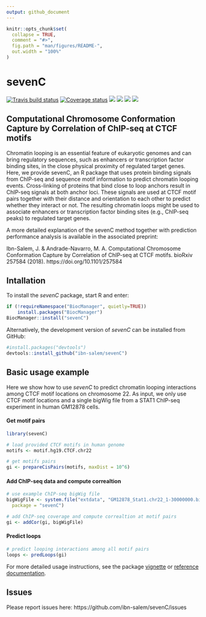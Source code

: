 ```yaml
---
output: github_document
---
```


<!-- README.md is generated from README.Rmd. Please edit that file -->

```r
knitr::opts_chunk$set(
  collapse = TRUE,
  comment = "#>",
  fig.path = "man/figures/README-",
  out.width = "100%"
)
```

# sevenC

[![Travis build status](https://travis-ci.org/ibn-salem/sevenC.svg?branch=master)](https://travis-ci.org/ibn-salem/sevenC)
[![Coverage status](https://codecov.io/gh/ibn-salem/sevenC/branch/master/graph/badge.svg)](https://codecov.io/github/ibn-salem/sevenC?branch=master)
[![](https://img.shields.io/badge/release%20version-1.0.0-green.svg)](https://bioconductor.org/packages/sevenC)
[![](https://img.shields.io/badge/devel%20version-1.1.2-blue.svg)](https://github.com/ibn-salem/sevenC)
[![](https://img.shields.io/badge/download-390/total-blue.svg)](https://bioconductor.org/packages/stats/bioc/sevenC)
[![](https://img.shields.io/badge/doi-10.18129/B9.bioc.sevenC-yellow.svg)](https://doi.org/10.18129/B9.bioc.sevenC)

## Computational Chromosome Conformation Capture by Correlation of ChIP-seq at CTCF motifs

Chromatin looping is an essential feature of eukaryotic genomes and can bring
regulatory sequences, such as enhancers or transcription factor binding sites,
in the close physical proximity of regulated target genes. Here, we provide
sevenC, an R package that uses protein binding signals from ChIP-seq and
sequence motif information to predict chromatin looping events. Cross-linking of
proteins that bind close to loop anchors result in ChIP-seq signals at both
anchor loci. These signals are used at CTCF  motif pairs together with their
distance and orientation to each other to predict whether they interact or not.
The resulting chromatin loops might be used to associate enhancers or
transcription factor binding sites (e.g., ChIP-seq peaks) to regulated target
genes.

A more detailed explanation of the sevenC method together with prediction
performance analysis is available in the associated preprint:

Ibn-Salem, J. & Andrade-Navarro, M. A. Computational Chromosome Conformation
Capture by Correlation of ChIP-seq at CTCF motifs. bioRxiv 257584 (2018).
https://doi.org/10.1101/257584

## Intallation

To install the *sevenC* package, start R and enter:

```R
if (!requireNamespace("BiocManager", quietly=TRUE))
    install.packages("BiocManager")
BiocManager::install("sevenC")
```

Alternatively, the development version of *sevenC* can be installed from GitHub:

```R
#install.packages("devtools")
devtools::install_github("ibn-salem/sevenC")
```

## Basic usage example
Here we show how to use *sevenC* to predict chromatin looping interactions among
CTCF motif locations on chromosome 22. As input, we only use CTCF motif
locations and a single bigWig file from a STAT1 ChIP-seq experiment in human
GM12878 cells.

#### Get motif pairs
```R
library(sevenC)

# load provided CTCF motifs in human genome
motifs <- motif.hg19.CTCF.chr22

# get motifs pairs
gi <- prepareCisPairs(motifs, maxDist = 10^6)
```

#### Add ChIP-seq data and compute correaltion

```R
# use example ChIP-seq bigWig file
bigWigFile <- system.file("extdata", "GM12878_Stat1.chr22_1-30000000.bigWig", 
  package = "sevenC")

# add ChIP-seq coverage and compute correaltion at motif pairs
gi <- addCor(gi, bigWigFile)
```

####  Predict loops

```R
# predict looping interactions among all motif pairs
loops <- predLoops(gi)
```

For more detailed usage instructions, see the package 
[vignette](https://ibn-salem.github.io/sevenC/articles/sevenC.html) or 
[reference documentation](https://ibn-salem.github.io/sevenC/reference/index.html).


## Issues
Please report issues here: https://github.com/ibn-salem/sevenC/issues
